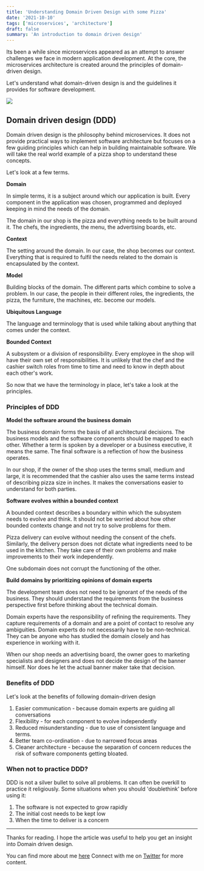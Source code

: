 ```yaml
---
title: 'Understanding Domain Driven Design with some Pizza'
date: '2021-10-10'
tags: ['microservices', 'architecture']
draft: false
summary: 'An introduction to domain driven design'
---
```


Its been a while since microservices appeared as an attempt to answer challenges we face in modern application development. At the core, the microservices architecture is created around the principles of domain-driven design.

Let's understand what domain-driven design is and the guidelines it provides for software development.

![](https://dev-to-uploads.s3.amazonaws.com/uploads/articles/b09winy1kwyg6qsytw7g.png)

## Domain driven design (DDD)

Domain driven design is the philosophy behind microservices. It does not provide practical ways to implement software architecture but focuses on a few guiding principles which can help in building maintainable software. We will take the real world example of a pizza shop to understand these concepts.

Let's look at a few terms.

**Domain**

In simple terms, it is a subject around which our application is built. Every component in the application was chosen, programmed and deployed keeping in mind the needs of the domain.

The domain in our shop is the pizza and everything needs to be built around it. The chefs, the ingredients, the menu, the advertising boards, etc.

**Context**

The setting around the domain. In our case, the shop becomes our context. Everything that is required to fulfil the needs related to the domain is encapsulated by the context.

**Model**

Building blocks of the domain. The different parts which combine to solve a problem. In our case, the people in their different roles, the ingredients, the pizza, the furniture, the machines, etc. become our models.

**Ubiquitous Language**

The language and terminology that is used while talking about anything that comes under the context.

**Bounded Context**

A subsystem or a division of responsibility. Every employee in the shop will have their own set of responsibilities. It is unlikely that the chef and the cashier switch roles from time to time and need to know in depth about each other's work.

So now that we have the terminology in place, let's take a look at the principles.

### Principles of DDD

**Model the software around the business domain**

The business domain forms the basis of all architectural decisions. The business models and the software components should be mapped to each other. Whether a term is spoken by a developer or a business executive, it means the same. The final software is a reflection of how the business operates.

In our shop, if the owner of the shop uses the terms small, medium and large, it is recommended that the cashier also uses the same terms instead of describing pizza size in inches. It makes the conversations easier to understand for both parties.

**Software evolves within a bounded context**

A bounded context describes a boundary within which the subsystem needs to evolve and think. It should not be worried about how other bounded contexts change and not try to solve problems for them.

Pizza delivery can evolve without needing the consent of the chefs. Similarly, the delivery person does not dictate what ingredients need to be used in the kitchen. They take care of their own problems and make improvements to their work independently.

One subdomain does not corrupt the functioning of the other.

**Build domains by prioritizing opinions of domain experts**

The development team does not need to be ignorant of the needs of the business. They should understand the requirements from the business perspective first before thinking about the technical domain.

Domain experts have the responsibility of refining the requirements. They capture requirements of a domain and are a point of contact to resolve any ambiguities. Domain experts do not necessarily have to be non-technical. They can be anyone who has studied the domain closely and has experience in working with it.

When our shop needs an advertising board, the owner goes to marketing specialists and designers and does not decide the design of the banner himself. Nor does he let the actual banner maker take that decision.

### Benefits of DDD

Let's look at the benefits of following domain-driven design

1. Easier communication - because domain experts are guiding all conversations
2. Flexibility - for each component to evolve independently
3. Reduced misunderstanding - due to use of consistent language and terms.
4. Better team co-ordination - due to narrowed focus areas
5. Cleaner architecture - because the separation of concern reduces the risk of software components getting bloated.

### When not to practice DDD?

DDD is not a silver bullet to solve all problems. It can often be overkill to practice it religiously. Some situations when you should 'doublethink' before using it:

1. The software is not expected to grow rapidly
2. The initial cost needs to be kept low
3. When the time to deliver is a concern

---

Thanks for reading. I hope the article was useful to help you get an insight into Domain driven design.

You can find more about me [here](https://bio.link/abh1navv)
Connect with me on [Twitter](twitter.com/abh1navv) for more content.
